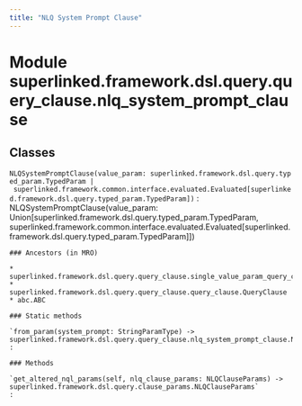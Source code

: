 ```yaml
---
title: "NLQ System Prompt Clause"
---
```


Module superlinked.framework.dsl.query.query_clause.nlq_system_prompt_clause
============================================================================

Classes
-------

`NLQSystemPromptClause(value_param: superlinked.framework.dsl.query.typed_param.TypedParam | superlinked.framework.common.interface.evaluated.Evaluated[superlinked.framework.dsl.query.typed_param.TypedParam])`
:   NLQSystemPromptClause(value_param: Union[superlinked.framework.dsl.query.typed_param.TypedParam, superlinked.framework.common.interface.evaluated.Evaluated[superlinked.framework.dsl.query.typed_param.TypedParam]])

    ### Ancestors (in MRO)

    * superlinked.framework.dsl.query.query_clause.single_value_param_query_clause.SingleValueParamQueryClause
    * superlinked.framework.dsl.query.query_clause.query_clause.QueryClause
    * abc.ABC

    ### Static methods

    `from_param(system_prompt: StringParamType) ‑> superlinked.framework.dsl.query.query_clause.nlq_system_prompt_clause.NLQSystemPromptClause`
    :

    ### Methods

    `get_altered_nql_params(self, nlq_clause_params: NLQClauseParams) ‑> superlinked.framework.dsl.query.clause_params.NLQClauseParams`
    :